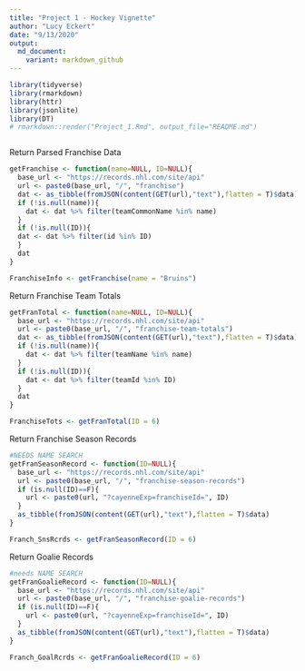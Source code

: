 ```yaml
---
title: "Project 1 - Hockey Vignette"
author: "Lucy Eckert"
date: "9/13/2020"
output:
  md_document:
    variant: markdown_github
---
```


```r

library(tidyverse)
library(rmarkdown)
library(httr) 
library(jsonlite)
library(DT)
# rmarkdown::render("Project_1.Rmd", output_file="README.md")
```

```r
```

Return Parsed Franchise Data
```r
getFranchise <- function(name=NULL, ID=NULL){
  base_url <- "https://records.nhl.com/site/api"
  url <- paste0(base_url, "/", "franchise")
  dat <- as_tibble(fromJSON(content(GET(url),"text"),flatten = T)$data)
  if (!is.null(name)){
    dat <- dat %>% filter(teamCommonName %in% name)
  }
  if (!is.null(ID)){
  dat <- dat %>% filter(id %in% ID)
  }
  dat
}

FranchiseInfo <- getFranchise(name = "Bruins")
```

Return Franchise Team Totals
```r
getFranTotal <- function(name=NULL, ID=NULL){
  base_url <- "https://records.nhl.com/site/api"
  url <- paste0(base_url, "/", "franchise-team-totals")
  dat <- as_tibble(fromJSON(content(GET(url),"text"),flatten = T)$data)
  if (!is.null(name)){
    dat <- dat %>% filter(teamName %in% name)
  }
  if (!is.null(ID)){
    dat <- dat %>% filter(teamId %in% ID)
  }
  dat
}

FranchiseTots <- getFranTotal(ID = 6)
```
 
Return Franchise Season Records
```r
#NEEDS NAME SEARCH
getFranSeasonRecord <- function(ID=NULL){
  base_url <- "https://records.nhl.com/site/api"
  url <- paste0(base_url, "/", "franchise-season-records")
  if (is.null(ID)==F){
    url <- paste0(url, "?cayenneExp=franchiseId=", ID)
  }
  as_tibble(fromJSON(content(GET(url),"text"),flatten = T)$data)
}

Franch_SnsRcrds <- getFranSeasonRecord(ID = 6)
```

Return Goalie Records
```r
#needs NAME SEARCH
getFranGoalieRecord <- function(ID=NULL){
  base_url <- "https://records.nhl.com/site/api"
  url <- paste0(base_url, "/", "franchise-goalie-records")
  if (is.null(ID)==F){
    url <- paste0(url, "?cayenneExp=franchiseId=", ID)
  }
  as_tibble(fromJSON(content(GET(url),"text"),flatten = T)$data)
}

Franch_GoalRcrds <- getFranGoalieRecord(ID = 6)
```

